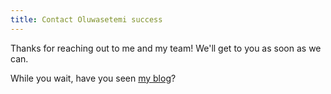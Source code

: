 ```yaml
---
title: Contact Oluwasetemi success
---
```


Thanks for reaching out to me and my team! We'll get to you as soon as we can.

While you wait, have you seen [my blog](/blog)?
